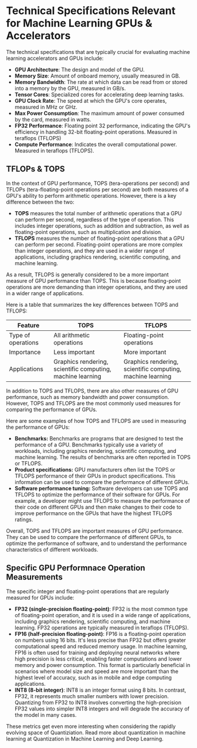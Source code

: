 
# Technical Specifications Relevant for Machine Learning GPUs & Accelerators

The technical specifications that are typically crucial for evaluating machine learning accelerators and GPUs include:

- **GPU Architecture**: The design and model of the GPU.
- **Memory Size**: Amount of onboard memory, usually measured in GB.
- **Memory Bandwidth**: The rate at which data can be read from or stored into a memory by the GPU, measured in GB/s.
- **Tensor Cores**: Specialized cores for accelerating deep learning tasks.
- **GPU Clock Rate**: The speed at which the GPU's core operates, measured in MHz or GHz.
- **Max Power Consumption**: The maximum amount of power consumed by the card, measured in watts.
- **FP32 Performance**: Floating point 32 performance, indicating the GPU's efficiency in handling 32-bit floating-point operations. Measured in teraflops (TFLOPS)
- **Compute Performance**: Indicates the overall computational power. Measured in teraflops (TFLOPS).

## TFLOPs & TOPS

In the context of GPU performance, TOPS (tera-operations per second) and TFLOPs (tera-floating-point operations per second) are both measures of a GPU's ability to perform arithmetic operations. However, there is a key difference between the two:

- **TOPS** measures the total number of arithmetic operations that a GPU can perform per second, regardless of the type of operation. This includes integer operations, such as addition and subtraction, as well as floating-point operations, such as multiplication and division.
- **TFLOPS** measures the number of floating-point operations that a GPU can perform per second. Floating-point operations are more complex than integer operations, and they are used in a wider range of applications, including graphics rendering, scientific computing, and machine learning.

As a result, TFLOPS is generally considered to be a more important measure of GPU performance than TOPS. This is because floating-point operations are more demanding than integer operations, and they are used in a wider range of applications.

Here is a table that summarizes the key differences between TOPS and TFLOPS:

| Feature            | TOPS                                                       | TFLOPS                                                     |
| ------------------ | ---------------------------------------------------------- | ---------------------------------------------------------- |
| Type of operations | All arithmetic operations                                  | Floating-point operations                                  |
| Importance         | Less important                                             | More important                                             |
| Applications       | Graphics rendering, scientific computing, machine learning | Graphics rendering, scientific computing, machine learning |

In addition to TOPS and TFLOPS, there are also other measures of GPU performance, such as memory bandwidth and power consumption. However, TOPS and TFLOPS are the most commonly used measures for comparing the performance of GPUs.

Here are some examples of how TOPS and TFLOPS are used in measuring the performance of GPUs:

- **Benchmarks:** Benchmarks are programs that are designed to test the performance of a GPU. Benchmarks typically use a variety of workloads, including graphics rendering, scientific computing, and machine learning. The results of benchmarks are often reported in TOPS or TFLOPS.
- **Product specifications:** GPU manufacturers often list the TOPS or TFLOPS performance of their GPUs in product specifications. This information can be used to compare the performance of different GPUs.
- **Software performance tuning:** Software developers can use TOPS and TFLOPS to optimize the performance of their software for GPUs. For example, a developer might use TFLOPS to measure the performance of their code on different GPUs and then make changes to their code to improve performance on the GPUs that have the highest TFLOPS ratings.

Overall, TOPS and TFLOPS are important measures of GPU performance. They can be used to compare the performance of different GPUs, to optimize the performance of software, and to understand the performance characteristics of different workloads.

## Specific GPU Performnace Operation Measurements

The specific integer and floating-point operations that are regularly measured for GPUs include:

- **FP32 (single-precision floating-point)**: FP32 is the most common type of floating-point operation, and it is used in a wide range of applications, including graphics rendering, scientific computing, and machine learning. FP32 operations are typically measured in teraflops (TFLOPS).
- **FP16 (half-precision floating-point)**: FP16 is a floating-point operation on numbers using 16 bits. It's less precise than FP32 but offers greater computational speed and reduced memory usage. In machine learning, FP16 is often used for training and deploying neural networks where high precision is less critical, enabling faster computations and lower memory and power consumption. This format is particularly beneficial in scenarios where model size and speed are more important than the highest level of accuracy, such as in mobile and edge computing applications.
- **INT8 (8-bit integer)**: INT8 is an integer format using 8 bits. In contrast, FP32, it represents much smaller numbers with lower precision. Quantizing from FP32 to INT8 involves converting the high-precision FP32 values into simpler INT8 integers and will degrade the accuracy of the model in many cases.

These metrics get even more interesting when considering the rapidly evolving space of Quantiziation. Read more about quantization in machine learning at <Link href="/ml/learn/quantization">Quantization in Machine Learning and Deep Learning</Link>.
